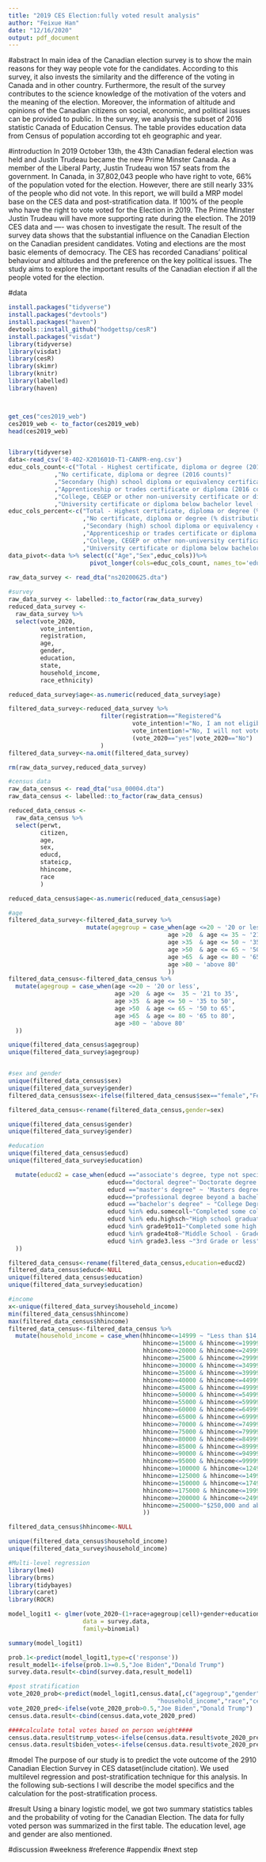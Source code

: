 ```yaml
---
title: "2019 CES Election:fully voted result analysis"
author: "Feixue Han"
date: "12/16/2020"
output: pdf_document
---
```

#abstract
In main idea of the Canadian election survey is to show the main reasons for they way people vote for the candidates. According to this survey, it also invests the similarity and the difference of the voting in Canada and in other country. Furthermore, the result of the survey contributes to the science knowledge of the motivation of the voters and the meaning of the election. Moreover, the information of altitude and opinions of the Canadian citizens on social, economic, and political issues can be provided to public. 
In the survey, we analysis the subset of 2016 statistic Canada of Education Census. The table provides education data from Census of population according tot eh geographic and year. 

#introduction
In 2019 October 13th, the 43th Canadian federal election was held and Justin Trudeau became the new Prime Minster Canada. As a member of the Liberal Party, Justin Trudeau won 157 seats from the government. In Canada, in 37,802,043 people who have right to vote, 66% of the population voted for the election. However, there are still nearly 33% of the people who did not vote.
In this report, we will build a MRP model base on the CES data and post-stratification data. If 100% of the people who have the right to vote voted for the Election in 2019. The Prime Minster Justin Trudeau will have more supporting rate during the election. 
The 2019 CES data and ---- was chosen to investigate the result.  The result of the survey data shows that the substantial influence on the Canadian Election on the Canadian president candidates.  Voting and elections are the most basic elements of democracy. The CES has recorded Canadians’ political behaviour and altitudes and the preference on the key political issues. The study aims to explore the important results of the Canadian election if all the people voted for the election.

#data
```r
install.packages("tidyverse")
install.packages("devtools")
install.packages("haven")
devtools::install_github("hodgettsp/cesR")
install.packages("visdat")
library(tidyverse)
library(visdat)
library(cesR)
library(skimr)
library(knitr)
library(labelled)
library(haven)



get_ces("ces2019_web")
ces2019_web <- to_factor(ces2019_web)
head(ces2019_web)


library(tidyverse)
data<-read_csv('8-402-X2016010-T1-CANPR-eng.csv')
educ_cols_count<-c("Total - Highest certificate, diploma or degree (2016 counts)"                              
             ,"No certificate, diploma or degree (2016 counts)"                                           
             ,"Secondary (high) school diploma or equivalency certificate (2016 counts)"                  
             ,"Apprenticeship or trades certificate or diploma (2016 counts)"                             
             ,"College, CEGEP or other non-university certificate or diploma (2016 counts)"               
             ,"University certificate or diploma below bachelor level (2016 counts)")
educ_cols_percent<-c("Total - Highest certificate, diploma or degree (% distribution 2016)"                      
                     ,"No certificate, diploma or degree (% distribution 2016)"                                   
                     ,"Secondary (high) school diploma or equivalency certificate (% distribution 2016)"          
                     ,"Apprenticeship or trades certificate or diploma (% distribution 2016)"                     
                     ,"College, CEGEP or other non-university certificate or diploma (% distribution 2016)"       
                     ,"University certificate or diploma below bachelor level (% distribution 2016)")           
data_pivot<-data %>% select(c("Age","Sex",educ_cols))%>% 
                       pivot_longer(cols=educ_cols_count, names_to='education',values_to="total_count")
                     
raw_data_survey <- read_dta("ns20200625.dta")

#survey
raw_data_survey <- labelled::to_factor(raw_data_survey)
reduced_data_survey <- 
  raw_data_survey %>% 
  select(vote_2020,
         vote_intention,
         registration,
         age,
         gender,
         education,
         state,
         household_income,
         race_ethnicity)

reduced_data_survey$age<-as.numeric(reduced_data_survey$age)

filtered_data_survey<-reduced_data_survey %>% 
                          filter(registration=="Registered"&
                                   vote_intention!="No, I am not eligible to vote"&
                                   vote_intention!="No, I will not vote but I am eligible"&
                                   (vote_2020=="yes"|vote_2020=="No")
                          )
filtered_data_survey<-na.omit(filtered_data_survey)

rm(raw_data_survey,reduced_data_survey)

#census data
raw_data_census <- read_dta("usa_00004.dta")
raw_data_census <- labelled::to_factor(raw_data_census)

reduced_data_census <- 
  raw_data_census %>% 
  select(perwt,
         citizen,
         age,
         sex, 
         educd,
         stateicp,
         hhincome,
         race
         )

reduced_data_census$age<-as.numeric(reduced_data_census$age)

#age
filtered_data_survey<-filtered_data_survey %>% 
                      mutate(agegroup = case_when(age <=20 ~ '20 or less',
                                             age >20  & age <= 35 ~ '21 to 35',
                                             age >35  & age <= 50 ~ '35 to 50',
                                             age >50  & age <= 65 ~ '50 to 65',
                                             age >65  & age <= 80 ~ '65 to 80',
                                             age >80 ~ 'above 80'
                                             )) 
filtered_data_census<-filtered_data_census %>% 
  mutate(agegroup = case_when(age <=20 ~ '20 or less',
                              age >20  & age <=  35 ~ '21 to 35',
                              age >35  & age <= 50 ~ '35 to 50',
                              age >50  & age <= 65 ~ '50 to 65',
                              age >65  & age <= 80 ~ '65 to 80',
                              age >80 ~ 'above 80' 
  )) 

unique(filtered_data_census$agegroup)
unique(filtered_data_survey$agegroup)


#sex and gender
unique(filtered_data_census$sex)
unique(filtered_data_survey$gender)
filtered_data_census$sex<-ifelse(filtered_data_census$sex=="female","Female","Male")

filtered_data_census<-rename(filtered_data_census,gender=sex)

unique(filtered_data_census$gender)
unique(filtered_data_survey$gender)

#education
unique(filtered_data_census$educd)
unique(filtered_data_survey$education)

  mutate(educd2 = case_when(educd =="associate's degree, type not specified" ~ 'Associate Degree',
                            educd=="doctoral degree"~'Doctorate degree',
                            educd =="master's degree" ~ 'Masters degree',
                            educd=="professional degree beyond a bachelor's degree" ~ "College Degree (such as B.A., B.S.)",
                            educd =="bachelor's degree" ~ "College Degree (such as B.A., B.S.)",
                            educd %in% edu.somecoll~"Completed some college, but no degree",
                            educd %in% edu.highsch~"High school graduate",
                            educd %in% grade9to11~"Completed some high school",
                            educd %in% grade4to8~"Middle School - Grades 4 - 8",
                            educd %in% grade3.less ~"3rd Grade or less"
  )) 

filtered_data_census<-rename(filtered_data_census,education=educd2)
filtered_data_census$educd<-NULL
unique(filtered_data_census$education)
unique(filtered_data_survey$education)

#income
x<-unique(filtered_data_survey$household_income)
min(filtered_data_census$hhincome)
max(filtered_data_census$hhincome)
filtered_data_census<-filtered_data_census %>% 
  mutate(household_income = case_when(hhincome<=14999 ~ "Less than $14,999",
                                      hhincome>=15000 & hhincome<=19999~"$15,000 to $19,999",
                                      hhincome>=20000 & hhincome<=24999~"$20,000 to $24,999",
                                      hhincome>=25000 & hhincome<=29999~"$25,000 to $29,999",
                                      hhincome>=30000 & hhincome<=34999~"$30,000 to $34,999",
                                      hhincome>=35000 & hhincome<=39999~"$35,000 to $39,999",
                                      hhincome>=40000 & hhincome<=44999~"$40,000 to $44,999",
                                      hhincome>=45000 & hhincome<=49999~"$45,000 to $49,999",
                                      hhincome>=50000 & hhincome<=54999~"$50,000 to $54,999",
                                      hhincome>=55000 & hhincome<=59999~"$55,000 to $59,999",
                                      hhincome>=60000 & hhincome<=64999~"$60,000 to $64,999",
                                      hhincome>=65000 & hhincome<=69999~"$65,000 to $69,999",
                                      hhincome>=70000 & hhincome<=74999~"$70,000 to $74,999",
                                      hhincome>=75000 & hhincome<=79999~"$75,000 to $79,999",
                                      hhincome>=80000 & hhincome<=84999~"$80,000 to $84,999",
                                      hhincome>=85000 & hhincome<=89999~"$85,000 to $89,999",
                                      hhincome>=90000 & hhincome<=94999~"$90,000 to $94,999",
                                      hhincome>=95000 & hhincome<=99999~"$95,000 to $99,999",
                                      hhincome>=100000 & hhincome<=124999~"$100,000 to $124,999",
                                      hhincome>=125000 & hhincome<=149999~"$125,000 to $149,999",
                                      hhincome>=150000 & hhincome<=174999~"$150,000 to $174,999",
                                      hhincome>=175000 & hhincome<=199999~"$175,000 to $199,999",
                                      hhincome>=200000 & hhincome<=249999~"$200,000 to $249,999",
                                      hhincome>=250000~"$250,000 and above"
                                      )) 

filtered_data_census$hhincome<-NULL

unique(filtered_data_census$household_income)
unique(filtered_data_survey$household_income)

#Multi-level regression
library(lme4)
library(brms)
library(tidybayes)
library(caret)
library(ROCR)

model_logit1 <- glmer(vote_2020~(1+race+agegroup|cell)+gender+education+state+household_income,
                     data = survey.data, 
                     family=binomial)

summary(model_logit1)

prob.1<-predict(model_logit1,type=c('response'))
result_model1<-ifelse(prob.1>=0.5,"Joe Biden","Donald Trump")
survey.data.result<-cbind(survey.data,result_model1)

#post stratification
vote_2020_prob<-predict(model_logit1,census.data[,c("agegroup","gender","education","state",
                                          "household_income","race","cell")],type="response")
vote_2020_pred<-ifelse(vote_2020_prob>0.5,"Joe Biden","Donald Trump")
census.data.result<-cbind(census.data,vote_2020_pred)

####calculate total votes based on person weight####
census.data.result$trump_votes<-ifelse(census.data.result$vote_2020_pred=="",census.data.result$perwt,0)
census.data.result$biden_votes<-ifelse(census.data.result$vote_2020_pred=="",census.data.result$perwt,0)

```

#model
The purpose of our study is to predict the vote outcome of the 2910 Canadian Election Survey in CES
dataset(include citation). We used multilevel regression and post-stratification technique for this analysis. In the following sub-sections I will describe the model specifics and the calculation for the post-stratification process.

#result
Using a binary logistic model, we got two summary statistics tables and the probability of voting for
the Canadian Election. The data for fully voted person was summarized in the first table. The education level, age and gender are also mentioned. 

#discussion
#weekness
#reference
#appendix
#next step
